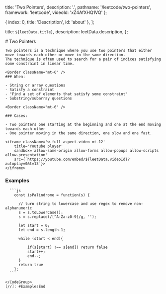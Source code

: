 
  title: 'Two Pointers',
  description: '.',
  pathname: '/leetcode/two-pointers',
  framework: 'leetcode',
  videoId: 'xZ4AfXHQ1VQ'
};

  { index: 0, title: 'Description', id: 'about' },
];

  title: `${leetData.title}`,
  description: leetData.description,
};


<Container>
  <Section id={sections[0].id}>
    # Two Pointers
    
    Two pointers is a technique where you use two pointers that either move towards each other or move in the same direction. 
    The technique is often used to search for a pair of indices satisfying some constraint in linear time.
    
    <Border className="mt-6" />
    ### When:

    - String or array questions
    - Satisfy a constraint
    - "Find a set of elements that satisfy some constraint"
    - Substring/subarray questions

    <Border className="mt-6" />
    
    ### Cases:

    - Two pointers one starting at the beginning and one at the end moving towards each other
    - One pointer moving in the same direction, one slow and one fast.

    <iframe className='w-full aspect-video mt-12'
        title='Youtube player'
        sandbox='allow-same-origin allow-forms allow-popups allow-scripts allow-presentation'
        src={`https://youtube.com/embed/${leetData.videoId}?autoplay=0&t=13`}>
    </iframe>
  </Section>

  <Border className="translate-y-6"/>
  
  ### Examples

  [//]: #ExamplesStart
    <CodeGroup title="125. Valid Palindrome">
        
      ```js
        const isPalindrome = function(s) {
      
          // turn string to lowercase and use regex to remove non-alphanumeric
          s = s.toLowerCase();
          s = s.replace(/[^A-Za-z0-9]/g, '');
      
          let start = 0;
          let end = s.length-1; 
          
          while (start < end){
              
              if(s[start] !== s[end]) return false
              start++;
              end--;
          }
          return true
        };
      ```
    
    </CodeGroup>
    [//]: #ExamplesEnd
</Container>

